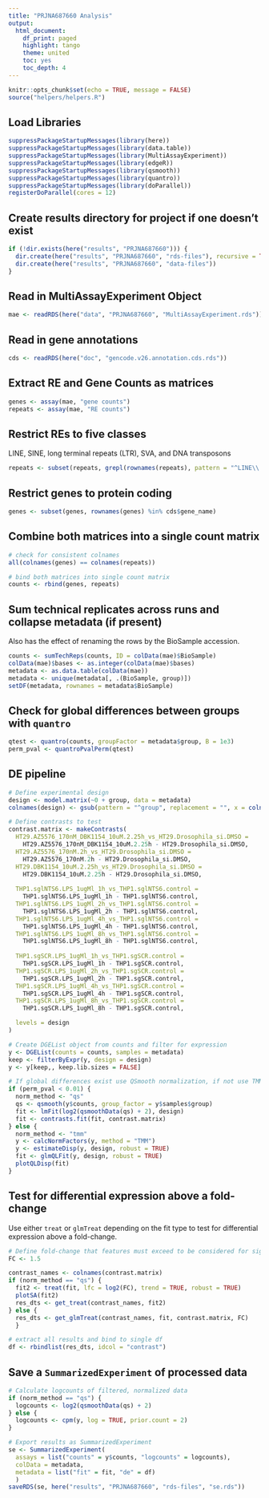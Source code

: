 ```yaml
---
title: "PRJNA687660 Analysis"
output:
  html_document:
    df_print: paged
    highlight: tango
    theme: united
    toc: yes
    toc_depth: 4
---
```


```r
knitr::opts_chunk$set(echo = TRUE, message = FALSE)
source("helpers/helpers.R")
```

## Load Libraries

```r
suppressPackageStartupMessages(library(here))
suppressPackageStartupMessages(library(data.table))
suppressPackageStartupMessages(library(MultiAssayExperiment))
suppressPackageStartupMessages(library(edgeR))
suppressPackageStartupMessages(library(qsmooth))
suppressPackageStartupMessages(library(quantro))
suppressPackageStartupMessages(library(doParallel))
registerDoParallel(cores = 12)
```

## Create results directory for project if one doesn't exist

```r
if (!dir.exists(here("results", "PRJNA687660"))) {
  dir.create(here("results", "PRJNA687660", "rds-files"), recursive = TRUE)
  dir.create(here("results", "PRJNA687660", "data-files"))
}
```

## Read in MultiAssayExperiment Object

```r
mae <- readRDS(here("data", "PRJNA687660", "MultiAssayExperiment.rds"))
```

## Read in gene annotations

```r
cds <- readRDS(here("doc", "gencode.v26.annotation.cds.rds"))
```

## Extract RE and Gene Counts as matrices

```r
genes <- assay(mae, "gene counts")
repeats <- assay(mae, "RE counts")
```

## Restrict REs to five classes

LINE, SINE, long terminal repeats (LTR), SVA, and DNA transposons

```r
repeats <- subset(repeats, grepl(rownames(repeats), pattern = "^LINE\\.|^SINE\\.|^LTR\\.|.*\\.SVA\\..*|^DNA\\."))
```

## Restrict genes to protein coding

```r
genes <- subset(genes, rownames(genes) %in% cds$gene_name)
```

## Combine both matrices into a single count matrix

```r
# check for consistent colnames
all(colnames(genes) == colnames(repeats))

# bind both matrices into single count matrix
counts <- rbind(genes, repeats)
```

## Sum technical replicates across runs and collapse metadata (if present)

Also has the effect of renaming the rows by the BioSample accession.

```r
counts <- sumTechReps(counts, ID = colData(mae)$BioSample)
colData(mae)$bases <- as.integer(colData(mae)$bases)
metadata <- as.data.table(colData(mae))
metadata <- unique(metadata[, .(BioSample, group)])
setDF(metadata, rownames = metadata$BioSample)
```

## Check for global differences between groups with `quantro`

```r
qtest <- quantro(counts, groupFactor = metadata$group, B = 1e3)
perm_pval <- quantroPvalPerm(qtest)
```

## DE pipeline

```r
# Define experimental design
design <- model.matrix(~0 + group, data = metadata)
colnames(design) <- gsub(pattern = "^group", replacement = "", x = colnames(design))

# Define contrasts to test
contrast.matrix <- makeContrasts(
  HT29.AZ5576_170nM_DBK1154_10uM.2.25h_vs_HT29.Drosophila_si.DMSO =
    HT29.AZ5576_170nM_DBK1154_10uM.2.25h - HT29.Drosophila_si.DMSO,
  HT29.AZ5576_170nM.2h_vs_HT29.Drosophila_si.DMSO = 
    HT29.AZ5576_170nM.2h - HT29.Drosophila_si.DMSO,
  HT29.DBK1154_10uM.2.25h_vs_HT29.Drosophila_si.DMSO = 
    HT29.DBK1154_10uM.2.25h - HT29.Drosophila_si.DMSO,
  
  THP1.sglNTS6.LPS_1ugMl_1h_vs_THP1.sglNTS6.control = 
    THP1.sglNTS6.LPS_1ugMl_1h - THP1.sglNTS6.control,
  THP1.sglNTS6.LPS_1ugMl_2h_vs_THP1.sglNTS6.control = 
    THP1.sglNTS6.LPS_1ugMl_2h - THP1.sglNTS6.control,
  THP1.sglNTS6.LPS_1ugMl_4h_vs_THP1.sglNTS6.control =
    THP1.sglNTS6.LPS_1ugMl_4h - THP1.sglNTS6.control,
  THP1.sglNTS6.LPS_1ugMl_8h_vs_THP1.sglNTS6.control = 
    THP1.sglNTS6.LPS_1ugMl_8h - THP1.sglNTS6.control,
  
  THP1.sgSCR.LPS_1ugMl_1h_vs_THP1.sgSCR.control = 
    THP1.sgSCR.LPS_1ugMl_1h - THP1.sgSCR.control,
  THP1.sgSCR.LPS_1ugMl_2h_vs_THP1.sgSCR.control = 
    THP1.sgSCR.LPS_1ugMl_2h - THP1.sgSCR.control,
  THP1.sgSCR.LPS_1ugMl_4h_vs_THP1.sgSCR.control = 
    THP1.sgSCR.LPS_1ugMl_4h - THP1.sgSCR.control,
  THP1.sgSCR.LPS_1ugMl_8h_vs_THP1.sgSCR.control = 
    THP1.sgSCR.LPS_1ugMl_8h - THP1.sgSCR.control,

  levels = design
)

# Create DGEList object from counts and filter for expression
y <- DGEList(counts = counts, samples = metadata)
keep <- filterByExpr(y, design = design)
y <- y[keep,, keep.lib.sizes = FALSE]

# If global differences exist use QSmooth normalization, if not use TMM
if (perm_pval < 0.01) {
  norm_method <- "qs"
  qs <- qsmooth(y$counts, group_factor = y$samples$group)
  fit <- lmFit(log2(qsmoothData(qs) + 2), design)
  fit <- contrasts.fit(fit, contrast.matrix)
} else {
  norm_method <- "tmm"
  y <- calcNormFactors(y, method = "TMM")
  y <- estimateDisp(y, design, robust = TRUE)
  fit <- glmQLFit(y, design, robust = TRUE)
  plotQLDisp(fit)
}
```

## Test for differential expression above a fold-change

Use either `treat` or `glmTreat` depending on the fit type to test for 
differential expression above a fold-change.

```r
# Define fold-change that features must exceed to be considered for significance
FC <- 1.5

contrast_names <- colnames(contrast.matrix)
if (norm_method == "qs") {
  fit2 <- treat(fit, lfc = log2(FC), trend = TRUE, robust = TRUE)
  plotSA(fit2)
  res_dts <- get_treat(contrast_names, fit2)
} else {
  res_dts <- get_glmTreat(contrast_names, fit, contrast.matrix, FC)
  }

# extract all results and bind to single df
df <- rbindlist(res_dts, idcol = "contrast")
```

## Save a `SummarizedExperiment` of processed data

```r
# Calculate logcounts of filtered, normalized data
if (norm_method == "qs") {
  logcounts <- log2(qsmoothData(qs) + 2)
} else {
  logcounts <- cpm(y, log = TRUE, prior.count = 2)
}

# Export results as SummarizedExperiment
se <- SummarizedExperiment(
  assays = list("counts" = y$counts, "logcounts" = logcounts),
  colData = metadata,
  metadata = list("fit" = fit, "de" = df)
  )
saveRDS(se, here("results", "PRJNA687660", "rds-files", "se.rds"))
```
